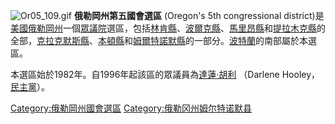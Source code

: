 {{noteTA
|G1=地名
}}
[[File:Or05_109.gif|thumb]]
'''俄勒岡州第五國會選區''' (Oregon's 5th congressional district)是[[美國|美國]][[俄勒岡州|俄勒岡州]]一個[[美國眾議院|眾議院]]選區，包括[[林肯縣_(俄勒岡州)|林肯縣]]、[[波爾克縣_(俄勒岡州)|波爾克縣]]、[[馬里昂縣_(俄勒岡州)|馬里昂縣]]和[[提拉木克縣|提拉木克縣]]的全部，[[克拉克默斯縣|克拉克默斯縣]]、[[本頓縣_(俄勒岡州)|本頓縣]]和[[姆爾特諾默縣_(俄勒岡州)|姆爾特諾默縣]]的一部分。[[波特蘭|波特蘭]]的南部屬於本選區。

本選區始於1982年。自1996年起該區的眾議員為[[達蓮·胡利|達蓮·胡利]] （Darlene Hooley，[[民主黨_(美國)|民主黨]]）。
[[Category:俄勒岡州國會選區|Category:俄勒岡州國會選區]]
[[Category:俄勒冈州姆尔特诺默县|Category:俄勒冈州姆尔特诺默县]]